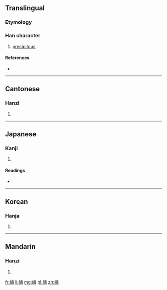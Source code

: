 ==Translingual==

===Etymology===
{{Han compound|山|t1=mountain|粦|c1=s|c2=p|ls=psc}}

===Han character===
{{Han char|rn=46|rad=山|as=12|sn=15|four=2975<sub>9</sub>|canj=山火木手 (UFDQ)|ids=⿰[[山]][[粦]]}}

# [[precipitous]]

====References====
* {{Han ref|kx=0319.450|dkj=08477|dj=0620.040|hdz=10799.090|uh=5D99|ud=23961|bh=E562|bd=58722}}

----

==Cantonese==

===Hanzi===
{{yue-hanzi|jyut=|y=leun4}}

# {{defn|lang=yue|sort=山12}}

----

==Japanese==

===Kanji===
{{ja-kanji|grade=|rs=山12}}

# {{defn|lang=ja|sort=山12}}

====Readings====
* {{ja-readings|on=[[りん]] (rin)|kun=}}

----

==Korean==

===Hanja===
{{ko-hanja|hangeul=린|rv=rin|mr=rin}}

# {{defn|lang=ko|sort=山12}}

----

==Mandarin==

===Hanzi===
{{cmn-hanzi|pin=[[lín]] ([[lin2]])|wg=lin<sup>2</sup>}}

# {{defn|lang=cmn|sort=山12}}

[[fr:嶙]]
[[li:嶙]]
[[mg:嶙]]
[[pl:嶙]]
[[zh:嶙]]